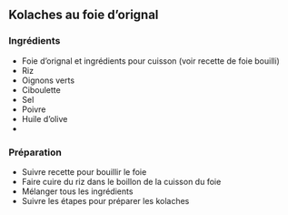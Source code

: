 ## Kolaches au foie d'orignal

### Ingrédients

- Foie d'orignal et ingrédients pour cuisson (voir recette de foie bouilli)
- Riz
- Oignons verts
- Ciboulette
- Sel
- Poivre
- Huile d'olive
-

### Préparation

- Suivre recette pour bouillir le foie
- Faire cuire du riz dans le boillon de la cuisson du foie
- Mélanger tous les ingrédients
- Suivre les étapes pour préparer les kolaches
